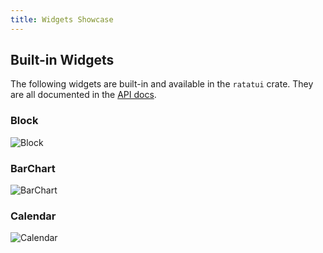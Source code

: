 ```yaml
---
title: Widgets Showcase
---
```



## Built-in Widgets

The following widgets are built-in and available in the `ratatui` crate. They are all documented in
the [API docs](https://docs.rs/ratatui/latest/ratatui/widgets/index.html).

### Block <LinkBadge href="https://docs.rs/ratatui/latest/ratatui/widgets/block/struct.Block.html" text="Docs" />

![Block](./block.png)

### BarChart <LinkBadge href="https://docs.rs/ratatui/latest/ratatui/widgets/struct.BarChart.html" text="Docs" />

![BarChart](./bar_chart.png)

### Calendar <LinkBadge href="https://docs.rs/ratatui/latest/ratatui/widgets/calendar/struct.Calendar.html" text="Docs" />

![Calendar](./calendar.png)